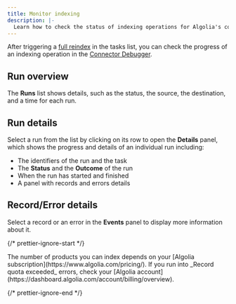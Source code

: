 ```yaml
---
title: Monitor indexing
description: |-
  Learn how to check the status of indexing operations for Algolia's commercetools connector.
---
```


After triggering a [full reindex](/integration/commercetools/get-started/configuration/#trigger-a-full-reindex) in the tasks list, you can check the progress of an indexing operation
in the [Connector Debugger](https://dashboard.algolia.com/connectors/debugger).

## Run overview

The **Runs** list shows details, such as the status, the source, the destination, and a time for each run.

## Run details

Select a run from the list by clicking on its row to open the **Details** panel, which shows the progress and details of an individual run including:

- The identifiers of the run and the task
- The **Status** and the **Outcome** of the run
- When the run has started and finished
- A panel with records and errors details

## Record/Error details

Select a record or an error in the **Events** panel to display more information about it.

{/* prettier-ignore-start */}

<Note>
  The number of products you can index depends on your [Algolia subscription](https://www.algolia.com/pricing/).
  If you run into _Record quota exceeded_ errors, check your [Algolia account](https://dashboard.algolia.com/account/billing/overview).
</Note>

{/* prettier-ignore-end */}
